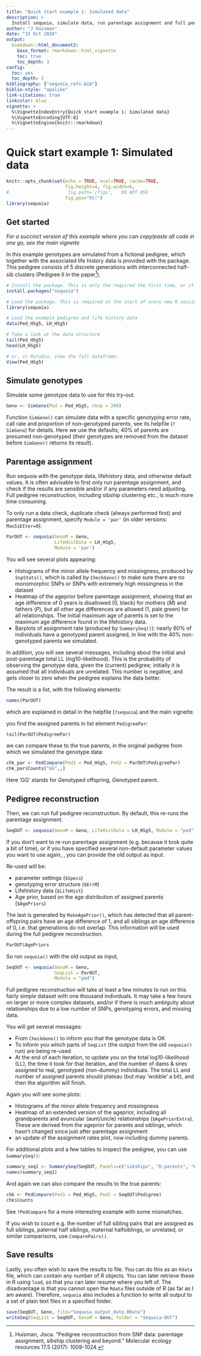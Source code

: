 ---
title: "Quick start example 1: Simulated data"
description: >
  Install sequoia, simulate data, run parentage assignment and full pedigree reconstruction.
author: "J Huisman"
date: "15 Oct 2020"
output:
  bookdown::html_document2:
    base_format: rmarkdown::html_vignette
    toc: true
    toc_depth: 3
config:
  toc: yes
  toc_depth: 3
bibliography: ["sequoia_refs.bib"]
biblio-style: "apalike"
link-citations: true
linkcolor: blue
vignette: >
  %\VignetteIndexEntry{Quick start example 1: Simulated data}
  %\VignetteEncoding{UTF-8}
  %\VignetteEngine{knitr::rmarkdown}
---

# Quick start example 1: Simulated data

```{r setup-q, include=FALSE}
knitr::opts_chunk$set(echo = TRUE, eval=TRUE, cache=TRUE,
                      fig.height=4, fig.width=6, 
#                      fig.path='/figs',   DO NOT USE
                      fig.pos="ht!")
library(sequoia)
```

## Get started
*For a succinct version of this example where you can copy/paste all code in one go, see the main vignette*

In this example genotypes are simulated from a fictional pedigree, which together with the associated life history data is provided with the package. This pedigree consists of 5 discrete generations with interconnected half-sib clusters (Pedigree II in the paper[^1]).

[^1]: Huisman, Jisca. "Pedigree reconstruction from SNP data: parentage assignment, sibship clustering and beyond." Molecular ecology resources 17.5 (2017): 1009-1024.


```{r example1-a, eval=FALSE}
# Install the package. This is only the required the first time, or if you wish to update
install.packages("sequoia")   

# Load the package. This is required at the start of every new R session.
library(sequoia) 

# Load the example pedigree and life history data
data(Ped_HSg5, LH_HSg5)

# Take a look at the data structure
tail(Ped_HSg5)
head(LH_HSg5)

# or, in Rstudio, view the full dataframe:
View(Ped_HSg5)
```


## Simulate genotypes
Simulate some genotype data to use for this try-out. 
```{r example1-d}
Geno <- SimGeno(Ped = Ped_HSg5, nSnp = 200)
```
Function `SimGeno()` can simulate data with a specific genotyping error rate, call rate and proportion of non-genotyped parents, see its helpfile (`?SimGeno`) for details. Here we use the defaults; 40\% of parents are presumed non-genotyped (their genotypes are removed from the dataset before `SimGeno()` returns its result). 


## Parentage assignment
Run sequoia with the genotype data, lifehistory data, and otherwise default values. It is often advisable to first only run parentage assignment, and check if the results are sensible and/or if any parameters need adjusting. Full pedigree reconstruction, including sibship clustering etc., is much more time consuming. 

To only run a data check, duplicate check (always performed first) and parentage assignment, specify `Module = 'par'` (in older versions: `MaxSibIter=0`):
```{r example1-e}
ParOUT <- sequoia(GenoM = Geno,
                  LifeHistData = LH_HSg5,
                  Module = 'par')
```

<!--- explain about ageprior messages & plots, and LL ---> 
You will see several plots appearing:  

- Histograms of the minor allele frequency and missingness, produced by `SnpStats()`, which is called by `CheckGeno()` to make sure there are no monomorphic SNPs or SNPs with extremely high missingness in the dataset  
- Heatmap of the ageprior before parentage assignment, showing that an age difference of 0 years is disallowed ($0$, black) for mothers (*M*) and fathers (*P*), but all other age differences are allowed ($1$, pale green) for all relationships. The initial maximum age of parents is set to the maximum age difference found in the lifehistory data.  
- Barplots of assignment rate (produced by `SummarySeq()`): nearly 60\% of individuals have a genotyped parent assigned, in line with the 40\% non-genotyped parents we simulated. 


In addition, you will see several messages, including about the initial and post-parentage total LL (log10-likelihood). This is the probability of observing the genotype data, given the (current) pedigree; initially it is assumed that all individuals are unrelated. This number is negative, and gets closer to zero when the pedigree explains the data better. 


The result is a list, with the following elements:
```{r example1-f}
names(ParOUT)
```
which are explained in detail in the helpfile (`?sequoia`) and the main vignette. 


you find the assigned parents in list element `PedigreePar`:
```{r example1-g}
tail(ParOUT$PedigreePar)
```

we can compare these to the true parents, in the original pedigree from which we simulated the genotype data: 
```{r example1-h}
chk_par <- PedCompare(Ped1 = Ped_HSg5, Ped2 = ParOUT$PedigreePar)
chk_par$Counts["GG",,]   
```
Here 'GG' stands for *G*enotyped offspring, *G*enotyped parent. 


## Pedigree reconstruction
Then, we can run full pedigree reconstruction. By default, this re-runs the parentage assignment.
```{r example1-i, eval=FALSE}
SeqOUT <- sequoia(GenoM = Geno, LifeHistData = LH_HSg5, Module = "ped")
```

If you don't want to re-run parentage assignment (e.g. because it took quite a bit of time), or if you have specified several non-default parameter values you want to use again, , you can provide the old output as input. 

Re-used will be:

- parameter settings (`$Specs`)
- genotyping error structure (`$ErrM`) 
- Lifehistory data (`$LifeHist`)
- Age prior, based on the age distribution of assigned parents (`$AgePriors`)

The last is generated by `MakeAgePrior()`, which has detected that all parent-offspring pairs have an age difference of $1$, and all siblings an age difference of $0$, i.e. that generations do not overlap. This information will be used during the full pedigree reconstruction.

```{r example1-j2, eval=TRUE}
ParOUT$AgePriors
```

So run `sequoia()` with the old output as input,
```{r example1-j}
SeqOUT <- sequoia(GenoM = Geno,
                  SeqList = ParOUT,
                  Module = "ped")
```


Full pedigree reconstruction will take at least a few minutes to run on this fairly simple dataset with one thousand individuals. It may take a few hours on larger or more complex datasets, and/or if there is much ambiguity about relationships due to a low number of SNPs, genotyping errors, and missing data. 


You will get several messages:  

- From `CheckGeno()` to inform you that the genotype data is OK  
- To inform you which parts of `SeqList` (the output from the old `sequoia()` run) are being re-used  
- At the end of each iteration, to update you on the total log10-likelihood (LL), the time it took for that iteration, and the number of dams & sires assigned to real, genotyped (non-dummy) individuals. The total LL and number of assigned parents should plateau (but may 'wobble' a bit), and then the algorithm will finish.

Again you will see some plots:

- Histograms of the minor allele frequency and missingness  
- Heatmap of an extended version of the ageprior, including all grandparents and avuncular (aunt/uncle) relationships (`$AgePriorExtra`). These are derived from the ageprior for parents and siblings, which hasn't changed since just after parentage assignment  
- an update of the assignment rates plot, now including dummy parents.   

For additional plots and a few tables to inspect the pedigree, you can use `SummarySeq()`:
```{r example1-k}
summary_seq1 <- SummarySeq(SeqOUT, Panels=c("sibships", "D.parents", "LLR"))
names(summary_seq1)
```



And again we can also compare the results to the true parents: 
```{r example1-l}
chk <- PedCompare(Ped1 = Ped_HSg5, Ped2 = SeqOUT$Pedigree)
chk$Counts
```
See `?PedCompare` for a more interesting example with some mismatches. 

If you wish to count e.g. the number of full sibling pairs that are assigned as full siblings, paternal half siblings, maternal halfsiblings, or unrelated, or similar comparisons, use `ComparePairs()`. 



## Save results
Lastly, you often wish to save the results to file. You can do this as an `Rdata` file, which can contain any number of R objects. You can later retrieve these in R using `load`, so that you can later resume where you left of. The disadvantage is that you cannot open the `Rdata` files outside of R (as far as I am aware). Therefore, `sequoia` also includes a function to write all output to a set of plain text files in a specified folder. 
```{r example1-m, eval=FALSE}
save(SeqOUT, Geno, file="Sequoia_output_date.RData")
writeSeq(SeqList = SeqOUT, GenoM = Geno, folder = "Sequoia-OUT")
```


<!---
## Real data
For a template which can be adapted to analyse real genotype data, see [quick-start example 2](./quick_start_example2.html) in the main vignette. 
--->
